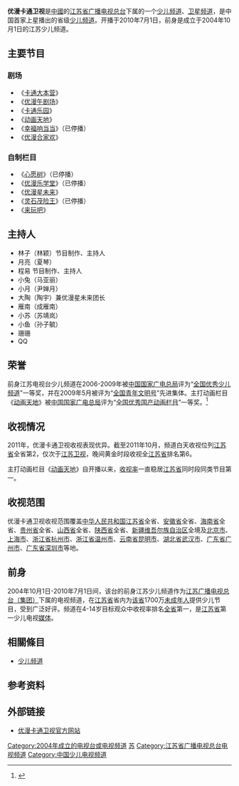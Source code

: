 {{TV channel|[[江苏省广播电视总台|江苏省广播电视总台]]}}
{{頻道資訊
| 頻道名稱         = 优漫卡通卫视
| 頻道圖片檔案     = 优漫卡通卫视.png
| 頻道圖片尺寸     = 150px
| 頻道圖片名稱     = 优漫卡通卫视
| 所屬國家         = {{PRC}}
| 總部所在         = {{PRC}}[[江苏省|江苏省]][[南京市|南京市]][[鼓楼区_(南京市)|鼓楼区]][[北京东路|北京东路]]4号江苏广电城29楼
| 播放地區         = {{PRC}}
| 開播日期         = 2004年10月1日（开播）<br>2010年7月1日（更名并上星）
| 頻道口號         = 亲子优漫 快乐陪伴
| 擁有者           =[[江苏省广播电视总台|江苏省广播电视总台]]
| 持股者           =
| 前頻道名稱       = 江苏电视台少儿频道
| 被取代名稱       = 优漫卡通卫视
| 集團同類頻道     =
|頻道類別=[[少儿频道|少儿频道]]
| 重播服務頻道     =
| 頻道官方網站    =http://tv.jstv.com/ymkt/
| 備註             =
| 數位有線電視供應商01 = 江苏有线（徐州、扬州和南通为中广有线）
| 數位有線電視頻道數01 = 视地区而定（部分地区不提供）
| 數位有線電視供應商02 = [[上海|上海]][[东方有线|东方有线]]
| 數位有線電視頻道數02 = 86频道<ref>{{Cite web |url=http://www.ocn.net.cn/hdds_pdjs.html |title=上海频道列表 |access-date=2014-06-21 |archive-date=2014-06-23 |archive-url=https://web.archive.org/web/20140623175401/http://ocn.net.cn/hdds_pdjs.html |dead-url=no }}</ref>
| 數位有線電視供應商03 = 中国大陆其他城市
| 數位有線電視頻道數03 = 视地区而定
| 寬頻電視供應商01 = [[中国电信|中国电信]][[iTV|iTV]]（限江苏地区）
| 寬頻電視頻道數01 = 22频道
| 線上收看網站01   =在线收看
| 線上收看網址01   = [http://live.jstv.com/ 免费观看]
| OTT供應商02     = [[香港|香港]][[UTV|UTV]]
| OTT頻道數02    = 611頻道
|}}
'''优漫卡通卫视'''是[[中國|中國]]的[[江苏省广播电视总台|江苏省广播电视总台]]下属的一个[[少儿频道|少儿频道]]、[[卫星频道|卫星频道]]，是中国首家上星播出的省级[[少儿频道|少儿频道]]。开播于2010年7月1日，前身是成立于2004年10月1日的江苏少儿频道。

== 主要节目 ==
=== 剧场 ===
*《[[卡通大本营|卡通大本营]]》
*《[[优漫午剧场|优漫午剧场]]》
*《[[卡通乐园|卡通乐园]]》
*《[[动画天地|动画天地]]》
*《[[幸福响当当|幸福响当当]]》（已停播）
*《[[优漫合家欢|优漫合家欢]]》

=== 自制栏目 ===
*《[[心愿树|心愿树]]》（已停播）
*《[[优漫乐学堂|优漫乐学堂]]》（已停播）
*《[[优漫星未来|优漫星未来]]》
*《[[灵石茂险王|灵石茂险王]]》（已停播）
*《[[来玩吧|来玩吧]]》

==主持人==
*林子（林颖）节目制作、主持人
*月亮（夏琴）
*程易 节目制作、主持人
*小兔（马亚丽）
*小月（尹婵月）
*大陶（陶宇）兼优漫星未来团长
*雁南（成雁南）
*小苏（苏靖岚）
*小鱼（孙子毓）
*珊珊
*QQ

== 荣誉 ==
前身江苏电视台少儿频道在2006-2009年被[[中国国家广电总局|中国国家广电总局]]评为“[[全国优秀少儿频道|全国优秀少儿频道]]”一等奖，并在2009年5月被评为“[[全国青年文明号|全国青年文明号]]”先进集体。主打动画栏目《[[动画天地|动画天地]]》被[[中国国家广电总局|中国国家广电总局]]评为“[[全国优秀国产动画栏目|全国优秀国产动画栏目]]”一等奖。<ref>{{Cite web |url=http://www.ymws.com/introduce.html |title=简介 |accessdate=2014-06-21 |archive-date=2014-07-14 |archive-url=https://web.archive.org/web/20140714032225/http://www.ymws.com/introduce.html |dead-url=no }}</ref>

== 收视情况 ==
2011年，优漫卡通卫视收视表现优异。截至2011年10月，频道白天收视位列[[江苏省|江苏省]]全省第2，仅次于[[江苏卫视|江苏卫视]]，晚间黄金时段收视全[[江苏省|江苏省]]排名第6。

主打动画栏目《[[动画天地|动画天地]]》自开播以来，[[收视率|收视率]]一直稳居[[江苏省|江苏省]]同时段同类节目第一。

== 收视范围 ==
优漫卡通卫视收视范围覆盖[[中华人民共和国|中华人民共和国]][[江苏省|江苏省]]全省、[[安徽省|安徽省]]全省、[[海南省|海南省]]全省、[[贵州省|贵州省]]全省、[[山西省|山西省]]全省、[[陕西省|陕西省]]全省、[[新疆维吾尔族自治区|新疆维吾尔族自治区]]全境及[[北京市|北京市]]、[[上海市|上海市]]、[[浙江省|浙江省]][[杭州市|杭州市]]、[[浙江省|浙江省]][[温州市|温州市]]、[[云南省|云南省]][[昆明市|昆明市]]、[[湖北省|湖北省]][[武汉市|武汉市]]、[[广东省|广东省]][[广州市|广州市]]、[[广东省|广东省]][[深圳市|深圳市]]等地。

== 前身 ==
2004年10月1日-2010年7月1日间，该台的前身江苏少儿频道作为[[江苏省广播电视总台|江苏广播电视总台（集团）]]下属的电视频道，在[[江苏省|江苏省]]省内为[[江苏省|该省]]1700万[[未成年人|未成年人]]提供少儿节目，受到广泛好评。频道在4-14岁目标观众中收视率排名[[江苏省|全省]]第一，是[[江苏省|江苏省]]第一少儿电视[[媒体|媒体]]。

==相關條目==

*[[少儿频道|少儿频道]]
==参考资料==
{{reflist}}

==外部链接==
*[http://tv.jstv.com/ymkt/ 优漫卡通卫视官方网站] {{Wayback|url=http://tv.jstv.com/ymkt/ |date=20200601180752 }}
{{江苏省广播电视总台}}
{{中华人民共和国广播电视网络}}
[[Category:2004年成立的电视台或电视频道|Category:2004年成立的电视台或电视频道]]
[[Category:中国省级卫星电视频道|苏]]
[[Category:江苏省广播电视总台电视频道|Category:江苏省广播电视总台电视频道]]
[[Category:中国少儿电视频道|Category:中国少儿电视频道]]